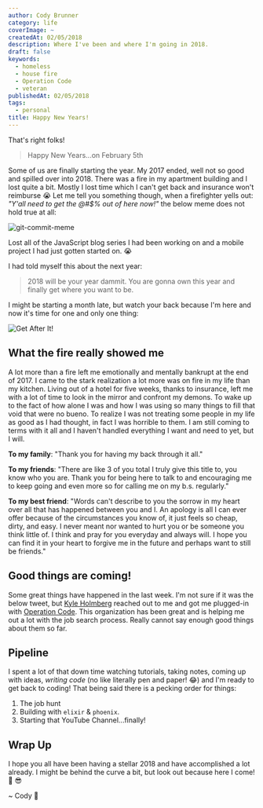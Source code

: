 ```yaml
---
author: Cody Brunner
category: life
coverImage: ~
createdAt: 02/05/2018
description: Where I've been and where I'm going in 2018.
draft: false
keywords:
  - homeless
  - house fire
  - Operation Code
  - veteran
publishedAt: 02/05/2018
tags:
  - personal
title: Happy New Years!
---
```



That's right folks!

> Happy New Years...on February 5th

Some of us are finally starting the year. My 2017 ended, well not so good and spilled over into 2018. There was a fire in my apartment building and I lost quite a bit. Mostly I lost time which I can't get back and insurance won't reimburse 😭 Let me tell you something though, when a firefighter yells out: _"Y'all need to get the @#$% out of here now!"_ the below meme does not hold true at all:

![git-commit-meme](/images/2018/happy-new-years/git-commit-meme.png)

Lost all of the JavaScript blog series I had been working on and a mobile project I had just gotten started on. 😭

I had told myself this about the next year:

> 2018 will be your year dammit. You are gonna own this year and finally get where you want to be.

I might be starting a month late, but watch your back because I'm here and now it's time for one and only one thing:

![Get After It!](/images/2018/happy-new-years/get-after-it.jpg)

## What the fire really showed me

A lot more than a fire left me emotionally and mentally bankrupt at the end of 2017. I came to the stark realization a lot more was on fire in my life than my kitchen. Living out of a hotel for five weeks, thanks to insurance, left me with a lot of time to look in the mirror and confront my demons. To wake up to the fact of how alone I was and how I was using so many things to fill that void that were no bueno. To realize I was not treating some people in my life as good as I had thought, in fact I was horrible to them. I am still coming to terms with it all and I haven't handled everything I want and need to yet, but I will.

**To my family**: "Thank you for having my back through it all."

**To my friends**: "There are like 3 of you total I truly give this title to, you know who you are. Thank you for being here to talk to and encouraging me to keep going and even more so for calling me on my b.s. regularly."

**To my best friend**: "Words can't describe to you the sorrow in my heart over all that has happened between you and I. An apology is all I can ever offer because of the circumstances you know of, it just feels so cheap, dirty, and easy. I never meant nor wanted to hurt you or be someone you think little of. I think and pray for you everyday and always will. I hope you can find it in your heart to forgive me in the future and perhaps want to still be friends."

## Good things are coming!

Some great things have happened in the last week. I'm not sure if it was the below tweet, but [Kyle Holmberg](https://kylemh.com/) reached out to me and got me plugged-in with [Operation Code](https://operationcode.org/). This organization has been great and is helping me out a lot with the job search process. Really cannot say enough good things about them so far.

<Tweet
  align="center"
  hidesConversation={true}
  theme="dark"
  tweetLink="RockChalkDev/status/958018912880414721"
/>

## Pipeline

I spent a lot of that down time watching tutorials, taking notes, coming up with ideas, _writing code_ (no like literally pen and paper! 😂) and I'm ready to get back to coding! That being said there is a pecking order for things:

1.  The job hunt
2.  Building with `elixir` & `phoenix`.
3.  Starting that YouTube Channel...finally!

## Wrap Up

I hope you all have been having a stellar 2018 and have accomplished a lot already. I might be behind the curve a bit, but look out because here I come! 🚀 😎

<div class="text-center">~ Cody 🚀</div>
